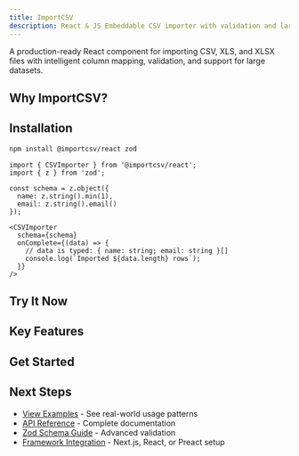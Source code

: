 ```yaml
---
title: ImportCSV
description: React & JS Embeddable CSV importer with validation and large dataset support
---
```


A production-ready React component for importing CSV, XLS, and XLSX files with intelligent column mapping, validation, and support for large datasets.

## Why ImportCSV?

<Cards>
  <Card title="⚡ High Performance" description="Handle 10,000+ rows with virtual scrolling and progressive validation" />
  <Card title="📦 Lightweight" description="~100KB gzipped bundle, optimized with Preact" />
  <Card title="🎨 Zero Config" description="CSS auto-injected, no separate imports needed" />
  <Card title="🛠️ Production Ready" description="Built-in validation, transformations, and error handling" />
</Cards>

## Installation

```bash
npm install @importcsv/react zod
```

```tsx
import { CSVImporter } from '@importcsv/react';
import { z } from 'zod';

const schema = z.object({
  name: z.string().min(1),
  email: z.string().email()
});

<CSVImporter
  schema={schema}
  onComplete={(data) => {
    // data is typed: { name: string; email: string }[]
    console.log(`Imported ${data.length} rows`);
  }}
/>
```

## Try It Now

<Card
  title="Interactive Playground"
  href="/playground"
  description="Configure your importer visually and generate code instantly"
/>

## Key Features

<Cards cols={2}>
  <Card title="🎨 Headless Components" href="/headless" description="Build custom CSV importers with unstyled primitives" />
  <Card title="🛡️ Type-Safe with Zod" href="/guides/zod-schemas" description="Define your schema once, get full TypeScript types automatically" />
  <Card title="⚡ 10k+ Rows Support" href="/core-concepts/performance" description="Virtual scrolling and progressive validation" />
  <Card title="🤖 AI-Powered Features" href="/guides/ai-features" description="Smart mapping and natural language transforms" />
</Cards>

## Get Started

<Card
  title="Quick Start Guide"
  href="/getting-started"
  description="Install and integrate ImportCSV in under 5 minutes"
/>

## Next Steps

- [View Examples](/examples/basic) - See real-world usage patterns
- [API Reference](/api) - Complete documentation
- [Zod Schema Guide](/guides/zod-schemas) - Advanced validation
- [Framework Integration](/quickstarts/nextjs-app-router) - Next.js, React, or Preact setup
